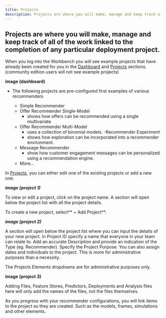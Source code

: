 ```yaml
---
title: Projects
description: Projects are where you will make, manage and keep track of all of the work linked to the completion of any particular deployment project.
---
```


## Projects are where you will make, manage and keep track of all of the work linked to the completion of any particular deployment project.

When you log into the Workbench you will see example projects that have already been created for you in the <u>Dashboard</u> and <u>Projects</u> sections. (community edition users will not see example projects)

****image (dashboard)****

- The following projects are pre-configured first examples of various recommenders

  - Simple Recommender
  - Offer Recommender Single-Model 
    - shows how offers can be recommended using a single multivariate
  - Offer Recommender Multi-Model 
    - uses a collection of binomial models.
  -Recommender Experiment 
    - shows how exploration can be incorporated into a recommender environment.
  - Message Recommender 
    - show how customer engagement messages can be personalized using a recommendation engine.
  - More…

In <u>Projects</u>, you can either edit one of the existing projects or add a new one. 

***image (project 1)***

To view or edit a project, click on the project name. A section will open below the project list with all the project details.

To create a new project, select** + Add Project**. 

***image (project 2)***

A section will open below the project list where you can input the details of your new project. In
Project ID specify a name that everyone in your team can relate to. Add an accurate Description and provide an indication of the Type (eg. Recommender). Specify the Project Purpose. You can also assign dates and individuals to the project. This is more for administrative purposes than a necessity.

The Projects Elements dropdowns are for administrative purposes only.  

****image (project 3)****

Adding Files, Feature Stores, Predictors, Deployments and Analysis files here will only add the names of the files, not the files themselves.

As you progress with your recommender configurations, you will link items to the project as they are created. Such as the models, frames, simulations and other elements.
